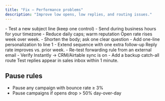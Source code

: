 ```yaml
---
title: "Fix — Performance problems"
description: "Improve low opens, low replies, and routing issues."
---
```


<AccordionGroup>
<Accordion title="Low open rate">
  - Test a new subject line (keep one control)
  - Send during business hours for your timezone
  - Reduce daily caps; warm reputation
  <Check>Open rate rises week over week.</Check>
</Accordion>

<Accordion title="Low reply rate">
    - Shorten the body; ask one clear question - Add one-line personalization to line 1 - Extend
    sequence with one extra follow-up
    <Check>Reply rate improves vs. prior week.</Check>
</Accordion>

<Accordion title="Routing issues (missing/late handoffs)">
  - Re-test forwarding rule from an external email
  - Verify Instantly → CRM/Airtable sync is on
  - Add a backup catch-all route
  <Check>Test replies appear in sales inbox within 1 minute.</Check>
</Accordion>
</AccordionGroup>

## Pause rules

-   Pause any campaign with bounce rate ≥ 3%
-   Pause campaigns if opens drop > 50% day-over-day
